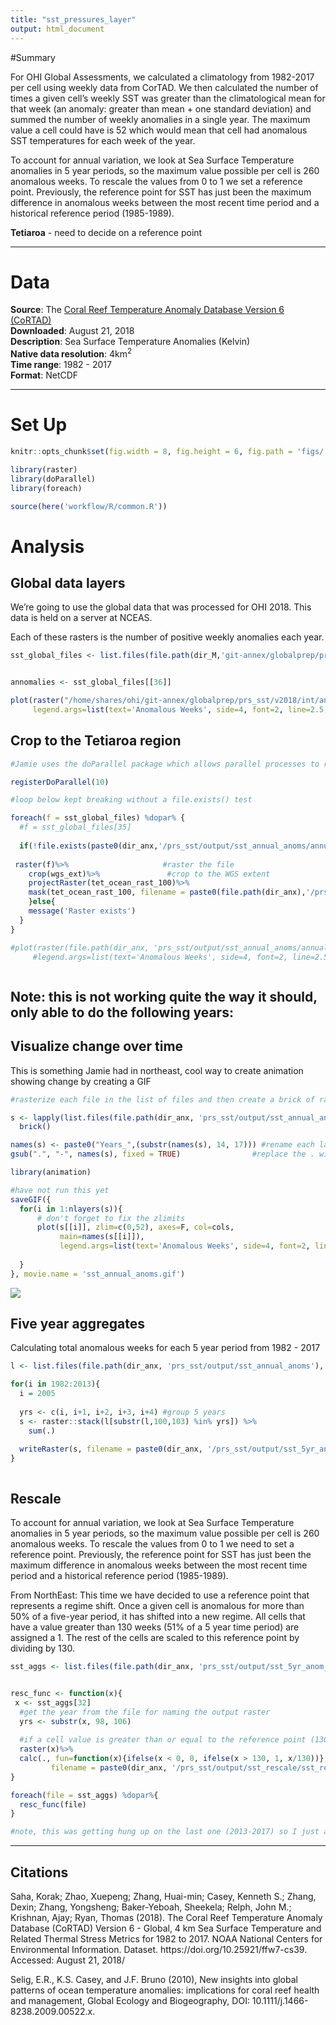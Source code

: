 ```yaml
---
title: "sst_pressures_layer"
output: html_document
---
```


#Summary

For OHI Global Assessments, we calculated a climatology from 1982-2017 per cell using weekly data from CorTAD. We then calculated the number of times a given cell's weekly SST was greater than the climatological mean for that week (an anomaly: greater than mean + one standard deviation) and summed the number of weekly anomalies in a single year. The maximum value a cell could have is 52 which would mean that cell had anomalous SST temperatures for each week of the year.

To account for annual variation, we look at Sea Surface Temperature anomalies in 5 year periods, so the maximum value possible per cell is 260 anomalous weeks. To rescale the values from 0 to 1 we set a reference point. Previously, the reference point for SST has just been the maximum difference in anomalous weeks between the most recent time period and a historical reference period (1985-1989).

**Tetiaroa** - need to decide on a reference point

***

# Data

**Source**: The [Coral Reef Temperature Anomaly Database Version 6 (CoRTAD)](https://data.nodc.noaa.gov/cgi-bin/iso?id=gov.noaa.nodc:0175483)  
**Downloaded**: August 21, 2018  
**Description**:  Sea Surface Temperature Anomalies (Kelvin)  
**Native data resolution**: 4km^2^    
**Time range**: 1982 - 2017  
**Format**:  NetCDF  

***
# Set Up
``` r
knitr::opts_chunk$set(fig.width = 8, fig.height = 6, fig.path = 'figs/', message = FALSE, warning = FALSE)

library(raster)
library(doParallel)
library(foreach)

source(here('workflow/R/common.R'))
```

# Analysis
## Global data layers

We're going to use the global data that was processed for OHI 2018. This data is held on a server at NCEAS.

Each of these rasters is the number of positive weekly anomalies each year.

```r
sst_global_files <- list.files(file.path(dir_M,'git-annex/globalprep/prs_sst/v2018/int'), pattern = 'annual_pos_anomalies', full.names=T)


annomalies <- sst_global_files[[36]]

plot(raster("/home/shares/ohi/git-annex/globalprep/prs_sst/v2018/int/annual_pos_anomalies_sd_1985.tif"), main = "Sea Surface Temperature 2017", box=F,axes=F,
     legend.args=list(text='Anomalous Weeks', side=4, font=2, line=2.5, cex=0.8)) #note: got rid of cols = cols 
```

## Crop to the Tetiaroa region

```r

#Jamie uses the doParallel package which allows parallel processes to run at the same time, helping speed up loops. You need to "register" this backend function using the code below, specifying # of cores

registerDoParallel(10)

#loop below kept breaking without a file.exists() test

foreach(f = sst_global_files) %dopar% {
  #f = sst_global_files[35]
  
  if(!file.exists(paste0(dir_anx,'/prs_sst/output/sst_annual_anoms/annual_anoms_', substr(basename(f), 25, 28),'.tif'))){
  
 raster(f)%>%                     #raster the file
    crop(wgs_ext)%>%               #crop to the WGS extent 
    projectRaster(tet_ocean_rast_100)%>%
    mask(tet_ocean_rast_100, filename = paste0(file.path(dir_anx),'/prs_sst/output/sst_annual_anoms/annual_anoms_', substr(basename(f), 25, 28),'.tif'), overwrite = F)
    }else{
    message('Raster exists')
  }
}

#plot(raster(file.path(dir_anx, 'prs_sst/output/sst_annual_anoms/annual_anoms_2017.tif')),col=cols, axes=F, main = "Sea Surface Temperature 2017",
     #legend.args=list(text='Anomalous Weeks', side=4, font=2, line=2.5, cex=0.8))



```
Note: this is not working quite the way it should, only able to do the following years: 
-

## Visualize change over time

This is something Jamie had in northeast, cool way to create animation showing change by creating a GIF

```r

#rasterize each file in the list of files and then create a brick of rasters

s <- lapply(list.files(file.path(dir_anx, 'prs_sst/output/sst_annual_anoms'), full.names=T), raster) %>%
  brick()

names(s) <- paste0("Years_",(substr(names(s), 14, 17))) #rename each layer for plotting
gsub(".", "-", names(s), fixed = TRUE)                #replace the . with a -

library(animation)

#have not run this yet
saveGIF({
  for(i in 1:nlayers(s)){
      # don't forget to fix the zlimits
      plot(s[[i]], zlim=c(0,52), axes=F, col=cols,
           main=names(s[[i]]),
           legend.args=list(text='Anomalous Weeks', side=4, font=2, line=2.5, cex=0.8))
      
  }
}, movie.name = 'sst_annual_anoms.gif')
```

<img src="sst_annual_anoms.gif"/>

## Five year aggregates

Calculating total anomalous weeks for each 5 year period from 1982 - 2017

```r

l <- list.files(file.path(dir_anx, 'prs_sst/output/sst_annual_anoms'), full.names = T)

for(i in 1982:2013){ 
  i = 2005
  
  yrs <- c(i, i+1, i+2, i+3, i+4) #group 5 years
  s <- raster::stack(l[substr(l,100,103) %in% yrs]) %>% 
    sum(.)
  
  writeRaster(s, filename = paste0(dir_anx, '/prs_sst/output/sst_5yr_anom_sums/sum_anoms_', min(yrs), '-', max(yrs), '.tif'), overwrite=T)
}



```

## Rescale

To account for annual variation, we look at Sea Surface Temperature anomalies in 5 year periods, so the maximum value possible per cell is 260 anomalous weeks. To rescale the values from 0 to 1 we need to set a reference point. Previously, the reference point for SST has just been the maximum difference in anomalous weeks between the most recent time period and a historical reference period (1985-1989).

From NorthEast: This time we have decided to use a reference point that represents a regime shift. Once a given cell is anomalous for more than 50% of a five-year period, it has shifted into a new regime. All cells that have a value greater than 130 weeks (51% of a 5 year time period) are assigned a 1. The rest of the cells are scaled to this reference point by dividing by 130.

```r

sst_aggs <- list.files(file.path(dir_anx, 'prs_sst/output/sst_5yr_anom_sums'), full.names=T) 


resc_func <- function(x){
 x <- sst_aggs[32]
  #get the year from the file for naming the output raster
  yrs <- substr(x, 98, 106)
 
  #if a cell value is greater than or equal to the reference point (130 weeks), we assign a value of 1, otherwise it is divided by the reference point
  raster(x)%>%
  calc(., fun=function(x){ifelse(x < 0, 0, ifelse(x > 130, 1, x/130))},
         filename = paste0(dir_anx, '/prs_sst/output/sst_rescale/sst_rescale_', yrs, '.tif'), overwrite=T)
}

foreach(file = sst_aggs) %dopar%{
  resc_func(file)
}

#note, this was getting hung up on the last one (2013-2017) so I just added it manually to the folder
```



***

## Citations
Saha, Korak; Zhao, Xuepeng; Zhang, Huai-min; Casey, Kenneth S.; Zhang, Dexin; Zhang, Yongsheng; Baker-Yeboah, Sheekela; Relph, John M.; Krishnan, Ajay; Ryan, Thomas (2018). The Coral Reef Temperature Anomaly Database (CoRTAD) Version 6 - Global, 4 km Sea Surface Temperature and Related Thermal Stress Metrics for 1982 to 2017. NOAA National Centers for Environmental Information. Dataset. https://doi.org/10.25921/ffw7-cs39. Accessed: August 21, 2018/

Selig, E.R., K.S. Casey, and J.F. Bruno (2010), New insights into global patterns of ocean temperature anomalies: implications for coral reef health and management, Global Ecology and Biogeography, DOI: 10.1111/j.1466-8238.2009.00522.x.